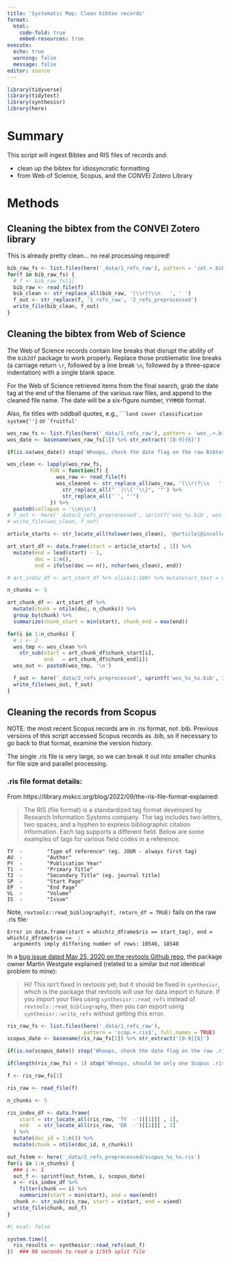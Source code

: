 ```yaml
---
title: 'Systematic Map: Clean bibtex records'
format: 
  html:
    code-fold: true
    embed-resources: true
execute:
  echo: true
  warning: false
  message: false
editor: source
---
```


```r
library(tidyverse)
library(tidytext)
library(synthesisr)
library(here)
```

# Summary

This script will ingest Bibtex and RIS files of records and:

-   clean up the bibtex for idiosyncratic formatting
-   from Web of Science, Scopus, and the CONVEI Zotero Library

# Methods

## Cleaning the bibtex from the CONVEI Zotero library

This is already pretty clean... no real processing required!

```r
bib_raw_fs <- list.files(here('_data/1_refs_raw'), pattern = 'zot.+.bib$', full.names = TRUE)
for(f in bib_raw_fs) {
  # f <- bib_raw_fs[1]
  bib_raw <- read_file(f)
  bib_clean <- str_replace_all(bib_raw, '(\\r)?\\n   ', ' ')
  f_out <- str_replace(f, '1_refs_raw', '2_refs_preprocessed')
  write_file(bib_clean, f_out)
}
```

## Cleaning the bibtex from Web of Science

The Web of Science records contain line breaks that disrupt the ability of the `bib2df` package to work properly. Replace those problematic line breaks (a carriage return `\r`, followed by a line break `\n`, followed by a three-space indentation) with a single blank space.

For the Web of Science retrieved items from the final search, grab the date tag at the end of the filename of the various raw files, and append to the cleaned file name. The date will be a six-figure number, `YYMMDD` format.

Also, fix titles with oddball quotes, e.g., ``` ``land cover classification system{''} ``` or `` `fruitful' ``


```r
wos_raw_fs <- list.files(here('_data/1_refs_raw'), pattern = 'wos_.+.bib$', full.names = TRUE)
wos_date <- basename(wos_raw_fs[1]) %>% str_extract('[0-9]{6}')

if(is.na(wos_date)) stop('Whoops, check the date flag on the raw Bibtex exports from Web of Science!')

wos_clean <- lapply(wos_raw_fs, 
              FUN = function(f) {
                wos_raw <- read_file(f)
                wos_cleaned <- str_replace_all(wos_raw, '(\\r)?\\n   ', ' ') %>%
                  str_replace_all("``|\\{''\\}", '"') %>%
                  str_replace_all('`', "'")
              }) %>%
  paste0(collapse = '\\n\\n')
# f_out <- here('_data/2_refs_preprocessed', sprintf('wos_%s.bib', wos_date))
# write_file(wos_clean, f_out)
```

```r

article_starts <- str_locate_all(tolower(wos_clean), '@article|@incollection|@inproceedings')[[1]]

art_start_df <- data.frame(start = article_starts[ , 1]) %>%
  mutate(end = lead(start) - 1,
         doc = 1:n(),
         end = ifelse(doc == n(), nchar(wos_clean), end))

# art_indiv_df <- art_start_df %>% slice(1:100) %>% mutate(art_text = unlist(art_indiv))

n_chunks <- 5

art_chunk_df <- art_start_df %>%
  mutate(chunk = ntile(doc, n_chunks)) %>%
  group_by(chunk) %>%
  summarize(chunk_start = min(start), chunk_end = max(end))

for(i in 1:n_chunks) {
  # i <- 2
  wos_tmp <- wos_clean %>%
    str_sub(start = art_chunk_df$chunk_start[i],
            end   = art_chunk_df$chunk_end[i])
  wos_out <- paste0(wos_tmp, '\n')

  f_out <- here('_data/2_refs_preprocessed', sprintf('wos_%s_%s.bib', i, wos_date))
  write_file(wos_out, f_out)
}
```

## Cleaning the records from Scopus

NOTE: the most recent Scopus records are in .ris format, not .bib.  Previous versions of this script accessed Scopus records as .bib, so if necessary to go back to that format, examine the version history.

The single .ris file is very large, so we can break it out into smaller chunks for file size and parallel processing.

### .ris file format details:

From https://library.mskcc.org/blog/2022/09/the-ris-file-format-explained:

> The RIS (file format) is a standardized tag format developed by Research Information Systems company. The tag includes two letters, two spaces, and a hyphen to express bibliographic citation information. Each tag supports a different field. Below are some examples of tags for various field codes in a reference.

```
TY  -        "Type of reference" (eg. JOUR - always first tag)
AU  -        "Author"
PY  -        "Publication Year"
T1  -        "Primary Title" 
T2  -        "Secondary Title" (eg. journal title)
SP  -        "Start Page"
EP  -        "End Page"
VL  -        "Volume"
IS  -        "Issue"
```

Note, `revtools::read_bibliography(f, return_df = TRUE)` fails on the raw .ris file:

```
Error in data.frame(start = which(z_dframe$ris == start_tag), end = which(z_dframe$ris ==  : 
  arguments imply differing number of rows: 18546, 18548
```

In a [bug issue dated May 25, 2020 on the revtools Github repo](https://github.com/mjwestgate/revtools/issues/29#issuecomment-633827687), the package owner Martin Westgate explained (related to a similar but not identical problem to mine):

> Hi! This isn't fixed in revtools yet; but it should be fixed in `synthesisr`, which is the package that revtools will use for data import in future. If you import your files using `synthesisr::read_refs` instead of `revtools::read_bibliography`, then you can export using `synthesisr::write_refs` without getting this error.


```r
ris_raw_fs <- list.files(here('_data/1_refs_raw'), 
                         pattern = 'scop.+.ris$', full.names = TRUE)
scopus_date <- basename(ris_raw_fs[1]) %>% str_extract('[0-9]{6}')

if(is.na(scopus_date)) stop('Whoops, check the date flag on the raw .ris exports from Scopus!')

if(length(ris_raw_fs) > 1) stop('Whoops, should be only one Scopus .ris export file!')

f <- ris_raw_fs[1]

ris_raw <- read_file(f)

n_chunks <- 5

ris_index_df <- data.frame(
    start = str_locate_all(ris_raw, 'TY  -')[[1]][ , 1],
    end   = str_locate_all(ris_raw, 'ER  -')[[1]][ , 2]
  ) %>%
  mutate(doc_id = 1:n()) %>%
  mutate(chunk = ntile(doc_id, n_chunks))

out_fstem <- here('_data/2_refs_preprocessed/scopus_%s_%s.ris')
for(i in 1:n_chunks) {
  ### i <- 1
  out_f <- sprintf(out_fstem, i, scopus_date)
  x <- ris_index_df %>%
    filter(chunk == i) %>%
    summarize(start = min(start), end = max(end))
  chunk <- str_sub(ris_raw, start = x$start, end = x$end)
  write_file(chunk, out_f)
}
```

```r
#| eval: false

system.time({
  ris_results <- synthesisr::read_refs(out_f)
})  ### 98 seconds to read a 1/5th split file
```

